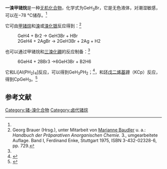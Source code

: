 {{Chembox
| Name = 
| NameEn = 
| ImageFile = Bromogermane.svg
|  ImageSize = 
|  ImageAlt = 
| IUPACName = 
| IUPACNameZh = 
| OtherNames = 溴锗烷<br>溴代甲锗烷
| Section1 = {{Chembox Identifiers
|   CASNo = 13569-43-2
|   CASNo_Ref = {{cascite|correct|CAS}}
|   PubChem = 
|   SMILES =  }}
| Section2 = {{Chembox Properties
|   Formula = GeH<sub>3</sub>Br
|   MolarMass = 155.5
|   Appearance = 
|   Density = 2.34 g·cm<sup>−3</sup><ref>{{Literatur | Autor  = Jean d’Ans, Ellen Lax, Roger Blachnik | Titel = Taschenbuch für Chemiker und Physiker | Verlag = Springer DE | ISBN = 364258842-5 | Jahr = 1998 | Online = {{Google Buch | BuchID = ssy59etLaksC | Seite = 470 }} | Seiten = 470 }}</ref>
|   MeltingPtC = -32
|   BoilingPtC = 52
|   Solubility =  }}
| Section4 = {{Chembox Related
|  Function = 
|  OtherAnions = {{ld|一碘甲锗烷|Monoiodgerman}}
|  OtherCations = {{ld|一溴甲硅烷|Monobromsilan}}
|  OtherCpds =
|  OtherFunctn =  }}
}}

'''一溴甲锗烷'''是一种[[无机化合物|无机化合物]]，化学式为GeH<sub>3</sub>Br，它是无色液体，对潮湿敏感，可以在−78 °C储存。<ref name="brauer" />

它可由[[甲锗烷|甲锗烷]]和[[溴|溴]]或[[溴化银|溴化银]]反应得到：<ref name="brauer">Georg Brauer (Hrsg.), unter Mitarbeit von [[Marianne_Baudler|Marianne Baudler]] u. a.: ''Handbuch der Präparativen Anorganischen Chemie.'' 3., umgearbeitete Auflage. Band I, Ferdinand Enke, Stuttgart 1975, ISBN 3-432-02328-6, pp. 729.<!-- ev. Band II oder falsche Seitenzahl --></ref>
:<chem>GeH4 + Br2 -> GeH3Br + HBr</chem>
:<chem>2GeH4 + 2AgBr -> 2GeH3Br + 2Ag + H2</chem>
也可以通过甲锗烷和[[三溴化硼|三溴化硼]]的反应制备：<ref name="brauer" />
:<chem>6GeH4 + 2BBr3 ->6GeH3Br + B2H6</chem>

它和Li[Al(PH<sub>2</sub>)<sub>4</sub>]反应，可以得到GeH<sub>3</sub>PH<sub>2</sub>；<ref>{{cite book|location=Hoboken, NJ, USA|isbn=9780470132463|publisher=John Wiley & Sons, Inc.|date=2007-01-05|pages=177–181|url=http://doi.wiley.com/10.1002/9780470132463.ch39|title=Germylphosphine|accessdate=2021-01-26|editor=George W. Parshall|author=A. D. Norman, D. C. Wingeleth, C. A. Heil, C. Riddle, W. L. Jolly|doi=10.1002/9780470132463.ch39}}</ref>，和[[环戊二烯基钾|环戊二烯基钾]]（KCp）反应，得到CpGeH<sub>3</sub>。<ref>{{cite book|location=Hoboken, NJ, USA|isbn=9780470132487|publisher=John Wiley & Sons, Inc.|date=2007-01-05|pages=176–178|url=http://doi.wiley.com/10.1002/9780470132487.ch47|title=Cyclopentadienylgermane|accessdate=2021-01-26|editor=Alan G. MacDiarmid|author=Philip C. Angus, Stephen R. Stobart, E. A. V. Ebsworth, S. G. Henderson|doi=10.1002/9780470132487.ch47}}</ref>
==参考文献==
{{reflist}}

{{锗化合物}}

[[Category:锗-溴化合物|Category:锗-溴化合物]]
[[Category:卤代锗烷|Category:卤代锗烷]]